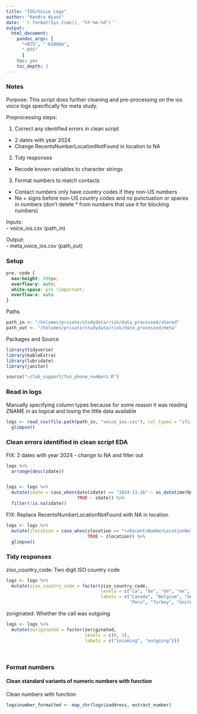```yaml
---
title: "IOS/Voice Logs"
author: "Kendra Wyant"
date: '`r format(Sys.time(), "%Y-%m-%d")`'
output: 
  html_document:
    pandoc_args: [
      "+RTS", "-K1000m",
      "-RTS"
      ]
    toc: yes
    toc_depth: 3
---
```


### Notes
Purpose: This script does further cleaning and pre-processing on the ios voice logs specifically for meta study.    

Preprocessing steps:   

1. Correct any identified errors in clean script    

* 2 dates with year 2024   
* Change RecentsNumberLocationNotFound in location to NA   

2. Tidy responses   

* Recode known variables to character strings   

3. Format numbers to match contacts   

* Contact numbers only have country codes if they non-US numbers   
* No + signs before non-US country codes and no punctuation or spaces in numbers (don't delete * from numbers that use it for blocking numbers)   

Inputs:  
- voice_ios.csv (path_in)    

Output:   
- meta_voice_ios.csv (path_out)  

### Setup
```css
pre, code {
  max-height: 500px;
  overflow-y: auto;
  white-space: pre !important; 
  overflow-x: auto
}
```

Paths 
```r
path_in <- "/Volumes/private/studydata/risk/data_processed/shared"
path_out <- "/Volumes/private/studydata/risk/data_processed/meta"
```

Packages and Source
```r
library(tidyverse)
library(kableExtra)
library(lubridate)
library(janitor)

source("~/lab_support/fun_phone_numbers.R")
```


### Read in logs
Manually specifying column types because for some reason it was reading ZNAME in as logical and losing the little data available
```r
logs <- read_csv(file.path(path_in, "voice_ios.csv"), col_types = "iTiiiiiniiiincccccccTTcc") %>% 
  glimpse()
```

### Clean errors identified in clean script EDA

FIX: 2 dates with year 2024 - change to NA and filter out
```r
logs %>% 
  arrange(desc(zdate))


logs <- logs %>% 
  mutate(zdate = case_when(date(zdate) == "2024-11-26" ~ as_datetime(NA),
                           TRUE ~ zdate)) %>% 
  filter(!is.na(zdate))
```

FIX: Replace RecentsNumberLocationNotFound with NA in location
```r
logs <- logs %>% 
  mutate(zlocation = case_when(zlocation == "<<RecentsNumberLocationNotFound>>"~ as.character(NA),
                               TRUE ~ zlocation)) %>% 
  glimpse()
```


### Tidy responses

ziso_country_code: Two digit ISO country code
```r
logs <- logs %>% 
  mutate(ziso_country_code = factor(ziso_country_code, 
                                    levels = c("ca", "be", "de", "mx", "nz", "pe", "tr", "us"),
                                    labels = c("Canada", "Belgium", "Germany", "Mexico", "New Zealand",
                                               "Peru", "Turkey", "United States")))
```

zoriginated: Whether the call was outgoing
```r
logs <- logs %>% 
  mutate(zoriginated = factor(zoriginated, 
                              levels = c(0, 1),
                              labels = c("incoming", "outgoing")))
```



<br>


### Format numbers

#### Clean standard variants of numeric numbers with function

Clean numbers with function
```r
logs$number_formatted <- map_chr(logs$zaddress, extract_number)
```


























<!-- <br> -->

<!-- #### Spaces and dashes -->
<!-- ```{r} -->
<!-- logs %>%  -->
<!--   filter(str_detect(number, "[[:space:]-]")) %>% -->
<!--   select(number, number_formatted) -->
<!-- ``` -->

<!-- <br> -->

<!-- #### Country codes    -->
<!-- *US numbers either have no country code, a +1, a 1 or a +. Some also have no area code.*    -->

<!-- **US country codes that start with +1** -->
<!-- ```{r} -->
<!-- logs %>%  -->
<!--   filter(str_detect(number, "^\\+1")) %>%  -->
<!--   select(number, number_formatted) %>%  -->
<!--   print(n = Inf) -->
<!-- ``` -->


<!-- Pull out area codes to look for any possible exceptions     -->
<!-- One number has area code as 000   -->
<!-- ```{r} -->
<!-- logs %>%  -->
<!--   # filter to numbers of interest -->
<!--   filter(str_detect(number, "^\\+1") & nchar(number) == 12) %>% -->
<!--   # convert to numbers to vector -->
<!--   select(number) %>%  -->
<!--   unlist() %>%  -->
<!--   # extract first 3 digits after +1 and count -->
<!--   str_sub(3, 5) %>%  -->
<!--   janitor::tabyl()  -->
<!-- ``` -->


<!-- +1 not eliminated on following numbers -->
<!-- ```{r} -->
<!-- logs %>%  -->
<!--   filter(str_detect(number, "\\+1") & is.na(number_formatted)) %>%  -->
<!--   filter(is.na(number_formatted)) %>%  -->
<!--   select(number, number_formatted)  -->
<!-- ``` -->

<!-- <br> -->

<!-- **US country codes that start with 1**     -->
<!-- ```{r} -->
<!-- logs %>%  -->
<!--   filter(str_detect(number, "^1")) %>%  -->
<!--   select(number, number_formatted) %>%  -->
<!--   print(n = Inf) -->
<!-- ``` -->


<!-- Pull out area codes to look for any possible exceptions    -->
<!-- Area codes all seem reasonable -->
<!-- ```{r} -->
<!-- logs %>%  -->
<!--   # filter to numbers of interest -->
<!--   filter(str_detect(number, "^1") & nchar(number) == 11) %>% -->
<!--   # convert to numbers to vector -->
<!--   select(number) %>%  -->
<!--   unlist() %>%  -->
<!--   # extract first 3 digits after 1 and count -->
<!--   str_sub(2, 4) %>%  -->
<!--   janitor::tabyl()  -->
<!-- ``` -->


<!-- 1 not eliminated on following numbers -->
<!-- ```{r} -->
<!-- logs %>%  -->
<!--   filter(str_detect(number, "^1") & is.na(number_formatted)) %>%  -->
<!--   select(number, number_formatted) %>%  -->
<!--   print(n = Inf) -->
<!-- ``` -->

<!-- <br> -->

<!-- **US numbers that start with +**     -->
<!-- ```{r} -->
<!-- logs %>%  -->
<!--   filter(str_detect(number, "^\\+") & nchar(number) == 11) %>%  -->
<!--   select(number, number_formatted) %>%  -->
<!--   print(n = Inf) -->
<!-- ``` -->

<!-- Pull out area codes to look for any possible exceptions      -->
<!-- Don't remove + from 000 number -->
<!-- ```{r} -->
<!-- logs %>%  -->
<!--   # filter to numbers of interest -->
<!--   filter(str_detect(number, "^\\+") & nchar(number) == 11) %>% -->
<!--   # convert to numbers to vector -->
<!--   select(number) %>%  -->
<!--   unlist() %>%  -->
<!--   # extract first 3 digits after 1 and count -->
<!--   str_sub(2, 4) %>%  -->
<!--   janitor::tabyl()  -->
<!-- ``` -->

<!-- Plus sign not eliminated on following numbers -->
<!-- ```{r} -->
<!-- logs %>%  -->
<!--   filter(str_detect(number, "^\\+") & is.na(number_formatted)) %>%  -->
<!--   count(number) %>%  -->
<!--   print(n = Inf) -->
<!-- ``` -->

<!-- <br> -->

<!-- **Numbers in correct format (10 digits & no country code)**    -->
<!-- 10 digit numbers  -->
<!-- ```{r} -->
<!-- logs %>%  -->
<!--   filter(str_detect(number, "^[0-9]") & nchar(number) == 10) %>%  -->
<!--   select(number, number_formatted) %>%  -->
<!--   print(n = Inf) -->
<!-- ``` -->

<!-- Pull out area codes to look for any possible exceptions    -->
<!-- ```{r} -->
<!-- logs %>%  -->
<!--   # filter to numbers of interest -->
<!--   filter(nchar(number) == 10) %>% -->
<!--   # convert to numbers to vector -->
<!--   select(number) %>%  -->
<!--   unlist() %>%  -->
<!--   # extract first 3 digits and count -->
<!--   str_sub(1, 3) %>%  -->
<!--   janitor::tabyl() -->
<!-- ``` -->

<!-- Some numbers start with a 0 or 1 - do not move to formatted column (US area codes don't start with 1) -->
<!-- ```{r} -->
<!-- logs %>%  -->
<!--   filter(str_detect(number, "^[0-1]") & nchar(number) == 10) %>%  -->
<!--   select(number, number_formatted) %>%  -->
<!--   print(n = Inf) -->
<!-- ``` -->


<!-- <br> -->

<!-- **7 digit US numbers (no area code)**     -->
<!-- ```{r} -->
<!-- logs %>%  -->
<!--   filter(str_detect(number, "^[1-9]") & nchar(number) == 7) %>%  -->
<!--   select(number, number_formatted) %>%  -->
<!--   print(n = Inf) -->
<!-- ``` -->

<!-- Match numbers to contacts and extract area code.  -->
<!-- ```{r} -->
<!-- numbers_7_digits <- logs %>%  -->
<!--   filter(str_detect(number, "^[1-9]") & nchar(number) == 7) %>%  -->
<!--   select(number) %>%  -->
<!--   unlist(use.names = FALSE) -->
<!-- ``` -->

<!-- Contact matches to 7 digit numbers -->
<!-- ```{r message = FALSE} -->
<!-- contacts <- read_csv(file.path(path_in, "contacts.csv"), col_types = cols()) -->

<!-- contacts_7_digits <- tibble(subid = as.numeric()) -->

<!-- for (i in seq_along(numbers_7_digits)) { -->
<!--   match <- contacts %>%  -->
<!--     filter(str_detect(phone_number, numbers_7_digits[i])) %>%  -->
<!--     mutate(pattern = numbers_7_digits[i]) -->
<!--   if(nrow(match) != 0) {   -->
<!--     contacts_7_digits <- contacts_7_digits %>% full_join(match) -->
<!--   } -->
<!-- } -->

<!-- contacts_7_digits %>%  -->
<!--   select(subid, phone_number, pattern, contact_type) %>%  -->
<!--   print(n = Inf)  -->
<!-- ``` -->

<!-- Remove duplicate contacts    -->
<!-- NOTE: just doing a quick filter because I am only interested in the number, not the context variables right now -->
<!-- ```{r} -->
<!-- contacts_7_digits <- contacts_7_digits %>%  -->
<!--   group_by(subid, phone_number, pattern) %>%  -->
<!--   slice(1) -->
<!-- ``` -->

<!-- Join numbers with log entries and replace formatted number with contact number       -->
<!-- FIX: Looks like we picked up 6 rows from the join. I cannot figure out where these are coming from -->
<!-- ```{r} -->
<!-- logs <- logs %>%  -->
<!--   left_join(contacts_7_digits %>%  -->
<!--               select(subid, contact_number = phone_number, number = pattern),  -->
<!--             by = c("subid", "number")) %>%  -->
<!--   glimpse() -->
<!-- ``` -->

<!-- ```{r} -->
<!-- # log entries with contact numbers -->
<!-- logs %>%  -->
<!--   filter(!is.na(contact_number)) %>%  -->
<!--   select(subid, number, contact_number, date, contact_name) %>%  -->
<!--   print(n = Inf) -->

<!-- logs <- logs %>%  -->
<!--   mutate(number_formatted = case_when(!is.na(contact_number) ~ as.character(contact_number), -->
<!--                                       TRUE ~ number_formatted))  -->

<!-- # check -->
<!-- logs %>%  -->
<!--   filter(!is.na(contact_number)) %>%  -->
<!--   select(subid, number, contact_number, number_formatted) %>%  -->
<!--   print(n = Inf) -->

<!-- # remove contact number -->
<!-- logs <- logs %>%  -->
<!--   select(-contact_number) -->
<!-- ``` -->


<!-- <br> -->

<!-- **Non-US country codes**    -->
<!-- A lot of the frequent out of country numbers are not known contacts (see below) -->
<!-- ```{r} -->
<!-- logs %>%  -->
<!--   filter(str_detect(number, "^\\+") & nchar(number) > 7) %>%  -->
<!--   filter(is.na(number_formatted)) %>%  -->
<!--   count(number) %>%  -->
<!--   arrange(desc(n)) %>%  -->
<!--   print(n = Inf) -->
<!-- ``` -->

<!-- Meaningful out of country numbers from contacts    -->
<!-- *Not sure what 114 or 80/8000 is - cant locate information on it yet.* -->
<!-- ```{r} -->
<!-- contacts %>%  -->
<!--   filter(nchar(phone_number) > 10) %>%  -->
<!--   select(subid, phone_number) -->
<!-- ``` -->

<!-- https://countrycode.org/     -->
<!-- 91 = India     -->
<!-- 57 = Colombia     -->


<!-- Most out of country calls are from subid 117 -->
<!-- ```{r} -->
<!-- logs %>%  -->
<!--   filter(str_detect(number, "^\\+") & nchar(number) > 7) %>%  -->
<!--   filter(is.na(number_formatted)) %>%  -->
<!--   count(subid) %>%  -->
<!--   arrange(desc(n)) %>%  -->
<!--   print(n = Inf) -->
<!-- ``` -->


<!-- <br> -->

<!-- ##### Other processing edits -->

<!-- All known contact numbers are 10 characters in length except for the following -->
<!-- ```{r} -->
<!-- contacts %>%  -->
<!--   filter(nchar(phone_number) != 10) %>%  -->
<!--   select(subid, phone_number) %>%  -->
<!--   print(n = Inf) -->
<!-- ``` -->

<!-- **numbers with less than 7 characters**      -->
<!-- * 86 - calls voicemail for verizon phones    -->
<!-- ```{r} -->
<!-- logs %>%  -->
<!--   filter(str_length(number) < 7) %>%  -->
<!--   count(number) %>%  -->
<!--   arrange(desc(n)) %>%  -->
<!--   print(n = Inf) -->
<!-- ``` -->

<!-- All contact numbers with less than seven characters are Irrelevant/spam or Other -->
<!-- ```{r} -->
<!-- contacts %>%  -->
<!--   filter(nchar(phone_number) < 7) %>%  -->
<!--   select(subid, phone_number, contact_type) %>%  -->
<!--   print(n = Inf) -->
<!-- ``` -->


<!-- **numbers with more than 10 characters and no country + sign**    -->
<!-- May want to create new variable for calls blocked with * 67 -->
<!-- ```{r} -->
<!-- logs %>%  -->
<!--   filter(str_length(number) > 10 & !str_detect(number, "^\\+")) %>%  -->
<!--   filter(is.na(number_formatted)) %>%  -->
<!--   count(number) %>%  -->
<!--   print(n = Inf) -->
<!-- ``` -->


<!-- FIX: Do we want to clean unavailable numbers to NA in function?    -->
<!-- NOTE: 12 numbers have number listed as unavailable - presentation type is 1 suggesting the number was not blocked, but contact name is unknown and all calls are incoming or missed. Will correct this by changing to NA.    -->
<!-- 11/12 of these came from subid 204 so maybe this is specific to a certain android OS or model phone -->
<!-- ```{r} -->
<!-- logs %>%  -->
<!--   filter(number == "unavailable") %>%  -->
<!--   select(-c(log_file, created, modified)) -->
<!-- ``` -->

<!-- Change numbers to NA and presentation to NA     -->
<!-- ```{r} -->
<!-- logs <- logs %>%  -->
<!--   mutate(number = case_when(number == "unavailable" ~ as.character(NA), -->
<!--                             TRUE ~ number), -->
<!--          presentation = case_when(number == "unavailable" ~ as.numeric(NA), -->
<!--                                   TRUE ~ presentation)) -->
<!-- ``` -->

<!-- **Other punctuation** -->
<!-- ```{r} -->
<!-- logs %>%  -->
<!--   filter(str_detect(number, "[*#]")) %>%  -->
<!--   count(number,  number_formatted) %>%  -->
<!--   arrange(desc(n)) %>%  -->
<!--   print(n = Inf) -->
<!-- ``` -->





<!-- **Final numbers**    -->
<!-- formatted numbers -->
<!-- ```{r} -->
<!-- logs %>%  -->
<!--   filter(!is.na(number_formatted)) %>%  -->
<!--   select(number_formatted) %>%  -->
<!--   print(n = Inf) -->
<!-- ``` -->

<!-- All numbers are 10 digits -->
<!-- ```{r} -->
<!-- logs %>%  -->
<!--   filter(!is.na(number_formatted)) %>%  -->
<!--   filter(nchar(number_formatted) != 10) -->
<!-- ``` -->

<!-- Unformatted numbers -->
<!-- ```{r} -->
<!-- logs %>%  -->
<!--   filter(is.na(number_formatted)) %>%  -->
<!--   count(number) %>%  -->
<!--   arrange(desc(n)) %>%  -->
<!--   print(n = Inf)  -->
<!-- ``` -->

<!-- <br> -->

<!-- *Currently have + still on out of country phone numbers - this is to retain info for feature engineering. Will need to remove when matching to contacts or add + to out of country contact numbers.*      -->

<!-- <br> -->

<!-- ### Additional EDA -->

<!-- Missing data -->
<!-- ```{r} -->
<!-- logs %>%  -->
<!--   naniar::miss_var_summary() -->

<!-- logs %>%  -->
<!--   naniar::vis_miss() -->
<!-- ``` -->

<!-- Duration -->
<!-- ```{r} -->
<!-- psych::describe(logs$duration) -->
<!-- ``` -->

<!-- Type -->
<!-- ```{r} -->
<!-- janitor::tabyl(logs$type) -->
<!-- ``` -->
<!-- https://developer.android.com/reference/android/provider/CallLog.Calls#TYPE    -->
<!-- 1 = incoming    -->
<!-- 2 = outgoing    -->
<!-- 3 = missed    -->
<!-- 4 = voicemail     -->
<!-- 5 = rejected    -->
<!-- 6 = blocked (automatically - block list)      -->
<!-- 7 = answered externally (different device)    -->


<!-- #### presentation -->
<!-- ```{r} -->
<!-- janitor::tabyl(logs$presentation) -->
<!-- ``` -->
<!-- https://developer.android.com/reference/android/provider/CallLog.Calls#PRESENTATION_ALLOWED   -->
<!-- 1 = number displayed (presentation allowed)   -->
<!-- 2 = number is blocked by user    -->
<!-- 3 = number is not specified or unknown by network    -->
<!-- 4 = payphone   -->

<!-- blocked and unknown numbers are NA and have presentation 2 or 3 -->
<!-- ```{r} -->
<!-- logs %>%  -->
<!--   filter(presentation == 2 | presentation == 3) %>%  -->
<!--   janitor::tabyl(number) -->

<!-- logs %>%  -->
<!--   filter(is.na(number)) %>%  -->
<!--   janitor::tabyl(presentation) -->
<!-- ``` -->

<!-- No blocked calls are outgoing (type = 2) -->
<!-- ```{r} -->
<!-- logs %>%  -->
<!--   filter(presentation == 2 | presentation == 3) %>%  -->
<!--   janitor::tabyl(type) -->

<!-- logs %>%  -->
<!--   filter(is.na(number)) %>%  -->
<!--   janitor::tabyl(type) -->
<!-- ``` -->


<!-- #### contact name -->
<!-- ```{r} -->
<!-- logs %>%  -->
<!--   group_by(contact_name) %>%  -->
<!--   slice(1) %>%  -->
<!--   select(contact_name) %>%  -->
<!--   kbl() %>%  -->
<!--   kable_styling() %>%  -->
<!--   scroll_box(width = "50%", height = "500px") -->
<!-- ``` -->

<!-- <br> -->


<!-- ### Write csv -->
<!-- ```{r} -->
<!-- write_csv(logs, file.path(path_out, "meta_voice_android.csv")) %>% glimpse() -->
<!-- ``` -->

<!-- **Dates saved as UTC** -->

<!-- <br> -->
